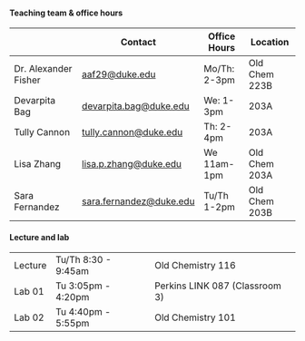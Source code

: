 #### Teaching team & office hours

|   | Contact | Office Hours | Location |
|------------------|------------------|------------------|------------------|
| Dr. Alexander Fisher | [aaf29\@duke.edu](aaf29@duke.edu) | Mo/Th: 2-3pm | Old Chem 223B |
| Devarpita Bag | [devarpita.bag\@duke.edu](devarpita.bag@duke.edu) | We: 1-3pm | 203A |
| Tully Cannon | [tully.cannon@duke.edu](tully.cannon@duke.edu)  | Th: 2-4pm | 203A  |
| Lisa Zhang | [lisa.p.zhang@duke.edu](lisa.p.zhang@duke.edu) |We 11am-1pm  | Old Chem 203A  |
| Sara Fernandez | [sara.fernandez@duke.edu](sara.fernandez@duke.edu)  | Tu/Th 1-2pm | Old Chem 203B  |

#### Lecture and lab

|         |                     |                                |
|---------|---------------------|--------------------------------|
| Lecture | Tu/Th 8:30 - 9:45am | Old Chemistry 116              |
| Lab 01  | Tu 3:05pm - 4:20pm  | Perkins LINK 087 (Classroom 3) |
| Lab 02  | Tu 4:40pm - 5:55pm  | Old Chemistry 101              |
